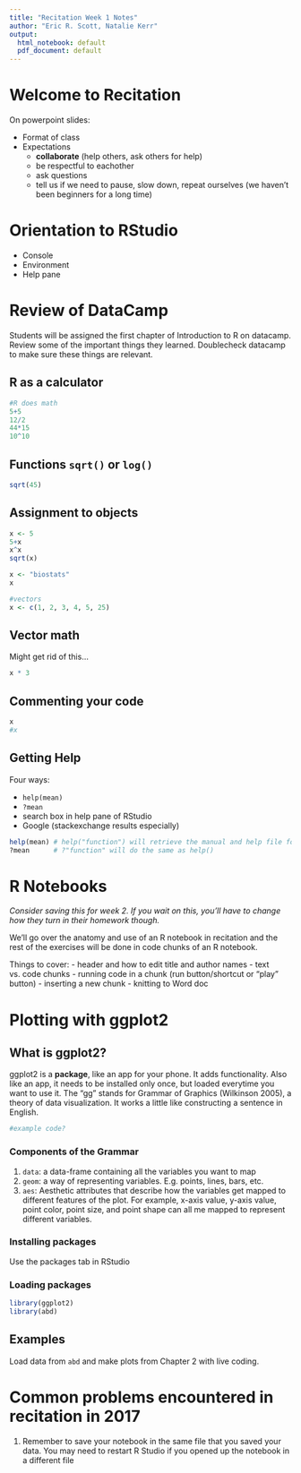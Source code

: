 ```yaml
---
title: "Recitation Week 1 Notes"
author: "Eric R. Scott, Natalie Kerr"
output:
  html_notebook: default
  pdf_document: default
---
```

# Welcome to Recitation
On powerpoint slides:

 - Format of class
 - Expectations
    - **collaborate** (help others, ask others for help)
    - be respectful to eachother
    - ask questions
    - tell us if we need to pause, slow down, repeat ourselves (we haven't been beginners for a long time)

# Orientation to RStudio

 - Console
 - Environment
 - Help pane

# Review of DataCamp
Students will be assigned the first chapter of Introduction to R on datacamp.  Review some of the important things they learned.  Doublecheck datacamp to make sure these things are relevant.

## R as a calculator
```r
#R does math
5+5
12/2
44*15
10^10
```
## Functions `sqrt()` or `log()`
```r
sqrt(45)
```

## Assignment to objects
```r
x <- 5
5+x
x^x
sqrt(x)

x <- "biostats"
x

#vectors
x <- c(1, 2, 3, 4, 5, 25)
```

## Vector math
Might get rid of this...
```r
x * 3
```

## Commenting your code
```r
x
#x
```

## Getting Help
Four ways:

 - `help(mean)`
 - `?mean`
 - search box in help pane of RStudio
 - Google (stackexchange results especially)
```r
help(mean) # help("function") will retrieve the manual and help file for that function
?mean      # ?"function" will do the same as help()
```

# R Notebooks
*Consider saving this for week 2.  If you wait on this, you'll have to change how they turn in their homework though.*

We'll go over the anatomy and use of an R notebook in recitation and the rest of the exercises will be done in code chunks of an R notebook.

Things to cover:
 - header and how to edit title and author names
 - text vs. code chunks
 - running code in a chunk (run button/shortcut or "play" button)
 - inserting a new chunk
 - knitting to Word doc


# Plotting with ggplot2
## What is ggplot2?
ggplot2 is a **package**, like an app for your phone.  It adds functionality.  Also like an app, it needs to be installed only once, but loaded everytime you want to use it.  The "gg" stands for Grammar of Graphics (Wilkinson 2005), a theory of data visualization.  It works a little like constructing a sentence in English.
```r
#example code?
```

### Components of the Grammar
1. `data`: a data-frame containing all the variables you want to map
2. `geom`: a way of representing variables.  E.g. points, lines, bars, etc.
3. `aes`: Aesthetic attributes that describe how the variables get mapped to different features of the plot.  For example, x-axis value, y-axis value, point color, point size, and point shape can all me mapped to represent different variables.

### Installing packages
Use the packages tab in RStudio

### Loading packages
```r
library(ggplot2)
library(abd)
```

## Examples
Load data from `abd` and make plots from Chapter 2 with live coding.

# Common problems encountered in recitation in 2017


1. Remember to save your notebook in the same file that you saved your data. You may need to restart R Studio if you opened up the notebook in a different file



